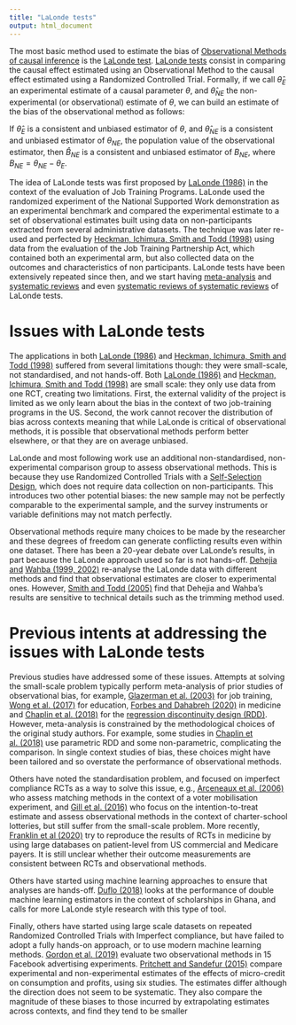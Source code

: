 ```yaml
---
title: "LaLonde tests"
output: html_document
---
```


The most basic method used to estimate the bias of [Observational Methods of causal inference](https://chabefer.github.io/STCI/OM.html) is the [LaLonde test](https://chabefer.github.io/STCI/LaLonde.html).
[LaLonde tests](https://chabefer.github.io/STCI/LaLonde.html) consist in comparing the causal effect estimated using an Observational Method to the causal effect estimated using a Randomized Controlled Trial. 
Formally, if we call $\hat{\theta}_E$ an experimental estimate of a causal parameter $\theta$, and $\hat{\theta}_{NE}$ the non-experimental (or observational) estimate of $\theta$, we can build an estimate of the bias of the observational method as follows:

\begin{align*}
  \hat{B}_{NE} & = \hat{\theta}_{NE}-\hat{\theta}_E.
\end{align*}

If $\hat{\theta}_E$ is a consistent and unbiased estimator of $\theta$, and $\hat{\theta}_{NE}$ is a consistent and unbiased estimator of $\theta_{NE}$, the population value of the observational estimator, then $\hat{B}_{NE}$ is a consistent and unbiased estimator of $B_{NE}$, where $B_{NE}=\theta_{NE}-\theta_E$.

The idea of LaLonde tests was first proposed by [LaLonde (1986)](https://www.jstor.org/stable/1806062) in the context of the evaluation of Job Training Programs.
LaLonde used the randomized experiment of the National Supported Work demonstration as an experimental benchmark and compared the experimental estimate to a set of observational estimates built using data on non-participants extracted from several administrative datasets. 
The technique was later re-used and perfected by [Heckman, Ichimura, Smith and Todd (1998)](https://www.jstor.org/stable/2999630) using data from the evaluation of the Job Training Partnership Act, which contained both an experimental arm, but also collected data on the outcomes and characteristics of non participants. 
LaLonde tests have been extensively repeated since then, and we start having [meta-analysis](https://www.jstor.org/stable/3658561) and [systematic reviews](https://www.tandfonline.com/doi/abs/10.1080/19345747.2016.1164781?journalCode=uree20) and even [systematic reviews of systematic reviews](https://pubmed.ncbi.nlm.nih.gov/32193818/) of LaLonde tests.

# Issues with LaLonde tests

The applications in both [LaLonde (1986)](https://www.jstor.org/stable/1806062) and [Heckman, Ichimura, Smith and Todd (1998)](https://www.jstor.org/stable/2999630) suffered from several limitations though: they were small-scale, not standardised, and not hands-off.
Both [LaLonde (1986)](https://www.jstor.org/stable/1806062) and [Heckman, Ichimura, Smith and Todd (1998)](https://www.jstor.org/stable/2999630) are small scale: they only use data from one RCT, creating two limitations. 
First, the external validity of the project is limited as we only learn about the bias in the context of two job-training programs in the US. 
Second, the work cannot recover the distribution of bias across contexts meaning that while LaLonde is critical of observational methods, it is possible that observational methods perform better elsewhere, or that they are on average unbiased. 

LaLonde and most following work use an additional non-standardised, non-experimental comparison group to assess observational methods. 
This is because they use Randomized Controlled Trials with a [Self-Selection Design](https://chabefer.github.io/STCI/RCT.html#sec:design2), which does not require data collection on non-participants. 
This introduces two other potential biases: the new sample may not be perfectly comparable to the experimental sample, and the survey instruments or variable definitions may not match perfectly. 

Observational methods require many choices to be made by the researcher and these degrees of freedom can generate conflicting results even within one dataset. 
There has been a 20-year debate over LaLonde's results, in part because the LaLonde approach used so far is not hands-off. 
[Dehejia and](https://doi.org/10.2307/2669919) [Wahba (1999, 2002)](https://doi.org/10.1162/003465302317331982) re-analyse the LaLonde data with different methods and find that observational estimates are closer to experimental ones. 
However, [Smith and Todd (2005)](https://doi.org/10.1016/j.jeconom.2004.04.011) find that Dehejia and Wahba's results are sensitive to technical details such as the trimming method used. 

# Previous intents at addressing the issues with LaLonde tests

Previous studies have addressed some of these issues. 
Attempts at solving the small-scale problem typically perform meta-analysis of prior studies of observational bias, for example, [Glazerman et al. (2003)](https://doi.org/10.1177/0002716203254879) for job training, [Wong et al. (2017)](https://doi.org/10.1080/19345747.2016.1164781) for education, [Forbes and Dahabreh (2020)](https://doi.org/10.1007/s11606-020-05713-5) in medicine and [Chaplin et al. (2018)](https://doi.org/10.1002/pam.22051) for the [regression discontinuity design (RDD)](https://chabefer.github.io/STCI/NE.html#regression-discontinuity-designs). 
However, meta-analysis is constrained by the methodological choices of the original study authors. 
For example, some studies in [Chaplin et al. (2018)](https://doi.org/10.1002/pam.22051) use parametric RDD and some non-parametric, complicating the comparison. 
In single context studies of bias, these choices might have been tailored and so overstate the performance of observational methods.

Others have noted the standardisation problem, and focused on imperfect compliance RCTs as a way to solve this issue, e.g., [Arceneaux et al. (2006)](https://doi.org/10.1093/pan/mpj001) who assess matching methods in the context of a voter mobilisation experiment, and [Gill et al. (2016)](https://doi.org/10.1080/2330443X.2015.1084252) who focus on the intention-to-treat estimate and assess observational methods in the context of charter-school lotteries, but still suffer from the small-scale problem. 
More recently, [Franklin et al (2020)](https://doi.org/10.1161/CIRCULATIONAHA.120.051718) try to reproduce the results of RCTs in medicine by using large databases on patient-level from US commercial and Medicare payers. 
It is still unclear whether their outcome measurements are consistent between RCTs and observational methods.

Others have started using machine learning approaches to ensure that analyses are hands-off. 
[Duflo (2018)](https://www.nber.org/lecture/summer-institute-2018-meet-randomistas-useful-ml-tools-empirical-researchers) looks at the performance of double machine learning estimators in the context of scholarships in Ghana, and calls for more LaLonde style research with this type of tool. 

Finally, others have started using large scale datasets on repeated Randomized Controlled Trials with Imperfect compliance, but have failed to adopt a fully hands-on approach, or to use modern machine learning methods.
[Gordon et al. (2019)](https://doi.org/10.1287/mksc.2018.1135) evaluate two observational methods in 15 Facebook advertising experiments. 
[Pritchett and Sandefur (2015)](https://doi.org/10.1257/aer.p20151016) compare experimental and non-experimental estimates of the effects of micro-credit on consumption and profits, using six studies. 
The estimates differ although the direction does not seem to be systematic. 
They also compare the magnitude of these biases to those incurred by extrapolating estimates across contexts, and find they tend to be smaller
